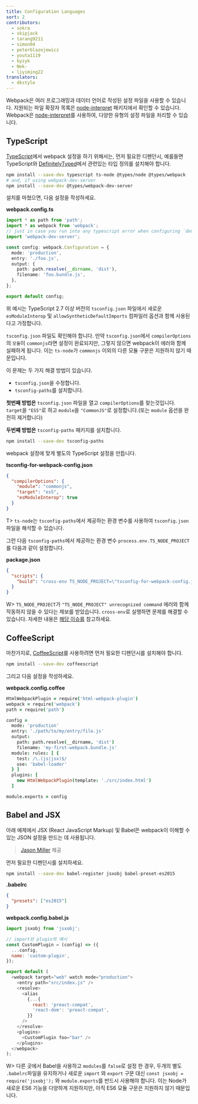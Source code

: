 ```yaml
---
title: Configuration Languages
sort: 2
contributors:
  - sokra
  - skipjack
  - tarang9211
  - simon04
  - peterblazejewicz
  - youta1119
  - byzyk
  - Nek-
  - liyiming22
translators:
  - dkstyle
---
```


Webpack은 여러 프로그래밍과 데이터 언어로 작성된 설정 파일을 사용할 수 있습니다. 지원되는 파일 확장자 목록은 [node-interpret](https://github.com/gulpjs/interpret) 패키지에서 확인할 수 있습니다. Webpack은 [node-interpret](https://github.com/gulpjs/interpret)를 사용하여, 다양한 유형의 설정 파일을 처리할 수 있습니다.

## TypeScript

[TypeScript](http://www.typescriptlang.org/)에서 webpack 설정을 하기 위해서는, 먼저 필요한 디펜던시, 예를들면 TypeScript와 [DefinitelyTyped](https://definitelytyped.org/)에서 관련있는 타입 정의를 설치해야 합니다.

```bash
npm install --save-dev typescript ts-node @types/node @types/webpack
# and, if using webpack-dev-server
npm install --save-dev @types/webpack-dev-server
```

설치를 마쳤으면, 다음 설정을 작성하세요.

**webpack.config.ts**

```typescript
import * as path from 'path';
import * as webpack from 'webpack';
// just in case you run into any typescript error when configuring `devServer`
import 'webpack-dev-server';

const config: webpack.Configuration = {
  mode: 'production',
  entry: './foo.js',
  output: {
    path: path.resolve(__dirname, 'dist'),
    filename: 'foo.bundle.js',
  },
};

export default config;
```

위 예시는 TypeScript 2.7 이상 버전의 `tsconfig.json` 파일에서 새로운 `esModuleInterop` 및 `allowSyntheticDefaultImports` 컴파일러 옵션과 함께 사용된다고 가정합니다.

`tsconfig.json` 파일도 확인해야 합니다. 만약 `tsconfig.json`에서 `compilerOptions`의 `모듈`이 `commonjs`라면 설정이 완료되지만, 그렇지 않으면 webpack이 에러와 함께 실패하게 됩니다. 이는 `ts-node`가 `commonjs` 이외의 다른 모듈 구문은 지원하지 않기 때문입니다.

이 문제는 두 가지 해결 방법이 있습니다.

- `tsconfig.json`을 수정합니다.
- `tsconfig-paths`를 설치합니다.

**첫번째 방법은** `tsconfig.json` 파일을 열고 `compilerOptions`를 찾는것입니다. `target`을 `"ES5"`로 하고 `module`을 `"CommonJS"`로 설정합니다.(또는 `module` 옵션을 완전히 제거합니다)

**두번째 방법은** `tsconfig-paths` 패키지를 설치합니다.

```bash
npm install --save-dev tsconfig-paths
```

webpack 설정에 맞게 별도의 TypeScript 설정을 만듭니다.

**tsconfig-for-webpack-config.json**

```json
{
  "compilerOptions": {
    "module": "commonjs",
    "target": "es5",
    "esModuleInterop": true
  }
}
```

T> `ts-node`는 `tsconfig-paths`에서 제공하는 환경 변수를 사용하여 `tsconfig.json` 파일을 해석할 수 있습니다.

그런 다음 `tsconfig-paths`에서 제공하는 환경 변수 `process.env.TS_NODE_PROJECT`를 다음과 같이 설정합니다.

**package.json**

```json
{
  "scripts": {
    "build": "cross-env TS_NODE_PROJECT=\"tsconfig-for-webpack-config.json\" webpack"
  }
}
```

W> `TS_NODE_PROJECT`가 `"TS_NODE_PROJECT" unrecognized command` 에러와 함께 작동하지 않을 수 있다는 제보를 받았습니다. `cross-env`로 실행하면 문제를 해결할 수 있습니다. 자세한 내용은 [해당 이슈를](https://github.com/webpack/webpack.js.org/issues/2733) 참고하세요.

## CoffeeScript

마찬가지로, [CoffeeScript](https://coffeescript.org/)를 사용하려면 먼저 필요한 디펜던시를 설치해야 합니다.

```bash
npm install --save-dev coffeescript
```

그리고 다음 설정을 작성하세요.

**webpack.config.coffee**

```coffeescript
HtmlWebpackPlugin = require('html-webpack-plugin')
webpack = require('webpack')
path = require('path')

config =
  mode: 'production'
  entry: './path/to/my/entry/file.js'
  output:
    path: path.resolve(__dirname, 'dist')
    filename: 'my-first-webpack.bundle.js'
  module: rules: [ {
    test: /\.(js|jsx)$/
    use: 'babel-loader'
  } ]
  plugins: [
    new HtmlWebpackPlugin(template: './src/index.html')
  ]

module.exports = config
```

## Babel and JSX

아래 예제에서 JSX (React JavaScript Markup) 및 Babel은 webpack이 이해할 수 있는 JSON 설정을 만드는 데 사용됩니다.

> [Jason Miller](https://twitter.com/_developit) 제공

먼저 필요한 디펜던시를 설치하세요.

```bash
npm install --save-dev babel-register jsxobj babel-preset-es2015
```

**.babelrc**

```json
{
  "presets": ["es2015"]
}
```

**webpack.config.babel.js**

```js
import jsxobj from 'jsxobj';

// import된 plugin의 예시
const CustomPlugin = (config) => ({
  ...config,
  name: 'custom-plugin',
});

export default (
  <webpack target="web" watch mode="production">
    <entry path="src/index.js" />
    <resolve>
      <alias
        {...{
          react: 'preact-compat',
          'react-dom': 'preact-compat',
        }}
      />
    </resolve>
    <plugins>
      <CustomPlugin foo="bar" />
    </plugins>
  </webpack>
);
```

W> 다른 곳에서 Babel을 사용하고 `modules`를 `false`로 설정 한 경우, 두개의 별도 `.babelrc`파일을 유지하거나 새로운 `import` 와 `export` 구문 대신 `const jsxobj = require('jsxobj');` 와 `module.exports`를 반드시 사용해야 합니다. 이는 Node가 새로운 ES6 기능을 다양하게 지원하지만, 아직 ES6 모듈 구문은 지원하지 않기 때문입니다.
